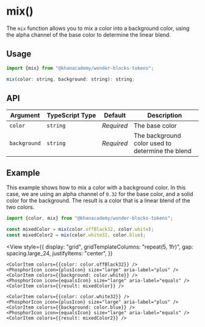 

<Meta title="Tokens / Color Utils / mix" />

# mix()

The `mix` function allows you to mix a color into a background color, using the
alpha channel of the base color to determine the linear blend.

## Usage

```js
import {mix} from "@khanacademy/wonder-blocks-tokens";

mix(color: string, background: string): string;
```

## API

| Argument     | TypeScript Type | Default    | Description                                      |
| ------------ | --------------- | ---------- | ------------------------------------------------ |
| `color`      | `string`        | _Required_ | The base color                                   |
| `background` | `string`        | _Required_ | The background color used to determine the blend |

## Example

This example shows how to mix a color with a background color. In this case, we
are using an alpha channel of `0.32` for the base color, and a solid color for
the background. The result is a color that is a linear blend of the two colors.

```typescript
import {color, mix} from "@khanacademy/wonder-blocks-tokens";

const mixedColor = mix(color.offBlack32, color.white);
const mixedColor2 = mix(color.white32, color.blue);
```


<View
    style={{
        display: "grid",
        gridTemplateColumns: "repeat(5, 1fr)",
        gap: spacing.large_24,
        justifyItems: "center",
    }}

>

    <ColorItem colors={{color: color.offBlack32}} />
    <PhosphorIcon icon={plusIcon} size="large" aria-label="plus" />
    <ColorItem colors={{background: color.white}} />
    <PhosphorIcon icon={equalsIcon} size="large" aria-label="equals" />
    <ColorItem colors={{result: mixedColor}} />

    <ColorItem colors={{color: color.white32}} />
    <PhosphorIcon icon={plusIcon} size="large" aria-label="plus" />
    <ColorItem colors={{background: color.blue}} />
    <PhosphorIcon icon={equalsIcon} size="large" aria-label="equals" />
    <ColorItem colors={{result: mixedColor2}} />

</View>
